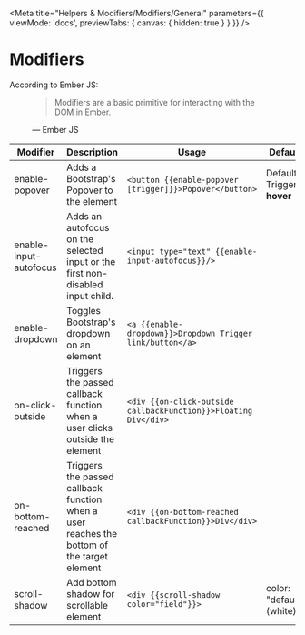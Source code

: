 
<Meta
  title="Helpers & Modifiers/Modifiers/General"
  parameters={{
    viewMode: 'docs',
    previewTabs: { canvas: { hidden: true } }
  }}
/>

# Modifiers

According to Ember JS:

<figure>
  <blockquote cite="https://www.huxley.net/bnw/four.html">
    <p>Modifiers are a basic primitive for interacting with the DOM in Ember.</p>
  </blockquote>
  <figcaption>— Ember JS</figcaption>
</figure>

| Modifier               | Description                                                                                | Usage                                                           | Default                     |
| ---------------------- | ------------------------------------------------------------------------------------------ | --------------------------------------------------------------- | --------------------------- |
| enable-popover         | Adds a Bootstrap's Popover to the element                                                  | `<button {{enable-popover [trigger]}}>Popover</button>`         | Default Trigger : **hover** |
| enable-input-autofocus | Adds an autofocus on the selected input or the first non-disabled input child.             | `<input type="text" {{enable-input-autofocus}}/>`               |                             |
| enable-dropdown        | Toggles Bootstrap's dropdown on an element                                                 | `<a {{enable-dropdown}}>Dropdown Trigger link/button</a>`       |                             |
| on-click-outside       | Triggers the passed callback function when a user clicks outside the element               | `<div {{on-click-outside callbackFunction}}>Floating Div</div>` |                             |
| on-bottom-reached      | Triggers the passed callback function when a user reaches the bottom of the target element | `<div {{on-bottom-reached callbackFunction}}>Div</div>`         |                             |
| scroll-shadow          | Add bottom shadow for scrollable element                                                   | `<div {{scroll-shadow color="field"}}>`                         | color: "default" (white)    |
